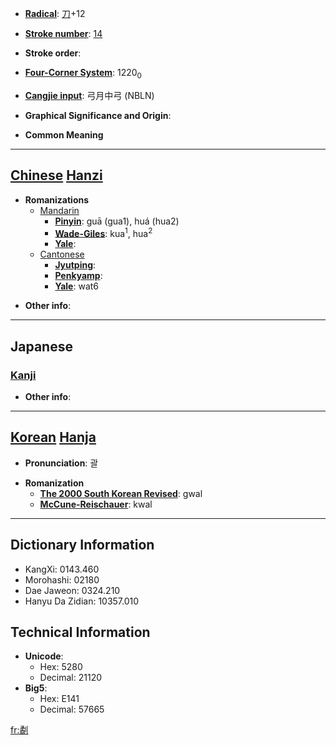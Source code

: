 * '''[[Wiktionary:Chinese radical index| Radical]]''': [[Wiktionary:Chinese radical index 刀|刀]]+12

* '''[[Wiktionary:Chinese total strokes index|Stroke number]]''': [[Wiktionary:Chinese total strokes index 14|14]]

* '''Stroke order''': 

* '''[[Wiktionary:Chinese four corner index|Four-Corner System]]''': 1220<sub>0</sub>

* '''[[Wiktionary:Chinese Cangjie index|Cangjie input]]''': 弓月中弓 (NBLN)

* '''Graphical Significance and Origin''': 

* '''Common Meaning'''

----

== [[Chinese]] [[Hanzi]] ==

* '''Romanizations'''
** [[Mandarin]]
*** '''[[Pinyin]]''': guā (gua1), huá (hua2)
*** '''[[Wade-Giles]]''': kua<sup>1</sup>, hua<sup>2</sup>
*** '''[[Yale]]''': 
**[[Cantonese]]
***'''[[Jyutping]]''':
***'''[[Penkyamp]]''': 
***'''[[Yale]]''': wat6

* '''Other info''': 

----

==Japanese==
===[[Kanji]]===
{{kanji|on readings=[[かつ]] (katsu)
|kun readings=[[けずる]] (kezuru)
}}

* '''Other info''':  

----

== [[Korean]] [[Hanja]] ==

* '''Pronunciation''': 괄

* '''Romanization'''
** '''[[The 2000 South Korean Revised Romanization|The 2000 South Korean Revised]]''': gwal
** '''[[McCune-Reischauer]]''': kwal

----

== Dictionary Information ==

* KangXi: 0143.460
* Morohashi: 02180
* Dae Jaweon: 0324.210
* Hanyu Da Zidian: 10357.010

== Technical Information ==

* '''Unicode''':
** Hex: 5280
** Decimal: 21120
* '''Big5''':
** Hex: E141
** Decimal: 57665

[[fr:劀]]